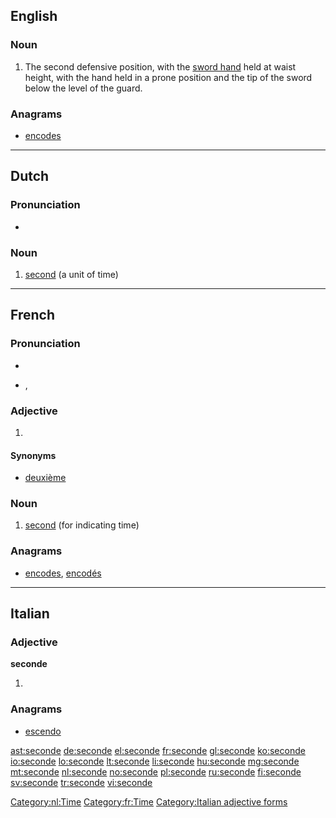 ==English==

===Noun===
{{en-noun}}

# {{fencing}} The second defensive position, with the [[sword hand]] held at waist height, with the hand held in a prone position and the tip of the sword below the level of the guard.

===Anagrams===
* [[encodes#English|encodes]]

----

==Dutch==

===Pronunciation===
* {{audio|Nl-seconde.ogg|audio}}

===Noun===
{{nl-noun|g=f|seconden|pl2=secondes|secondje|dim2=secondetje}}

# [[second]] (a unit of time)

[[Category:nl:Time]]

----

==French==

===Pronunciation===
* {{audio|Fr-seconde.ogg|audio}}
* {{IPA|lang=fr|/sə.ɡɔ̃d/}}, {{SAMPA|/s@.gO~d/}}

===Adjective===
{{fr-adj-form|f}}

# {{feminine of|second}}

====Synonyms====
* [[deuxième]]

===Noun===
{{fr-noun|f}}

# [[second]] (for indicating time)

===Anagrams===
* [[encodes#French|encodes]], [[encodés#French|encodés]]

[[Category:fr:Time]]

----

==Italian==

===Adjective===
'''seconde''' {{p}}

# {{feminine of|secondo#Adjective|secondo}}

===Anagrams===
* [[escendo#Italian|escendo]]

[[Category:Italian adjective forms]]

[[ast:seconde]]
[[de:seconde]]
[[el:seconde]]
[[fr:seconde]]
[[gl:seconde]]
[[ko:seconde]]
[[io:seconde]]
[[lo:seconde]]
[[lt:seconde]]
[[li:seconde]]
[[hu:seconde]]
[[mg:seconde]]
[[mt:seconde]]
[[nl:seconde]]
[[no:seconde]]
[[pl:seconde]]
[[ru:seconde]]
[[fi:seconde]]
[[sv:seconde]]
[[tr:seconde]]
[[vi:seconde]]